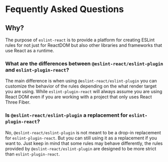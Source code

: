 # Fequently Asked Questions

## Why?

The purpose of `eslint-react` is to provide a platform for creating ESLint rules for not just for ReactDOM but also other libraries and frameworks that use React as a runtime.

### What are the differences between `@eslint-react/eslint-plugin` and `eslint-plugin-react`?

The main difference is when using `@eslint-react/eslint-plugin` you can customize the behavior of the rules depending on the what render target you are using. While `eslint-plugin-react` will always assume you are using React DOM even if you are working with a project that only uses React Three Fiber.

### Is `@eslint-react/eslint-plugin` a replacement for `eslint-plugin-react`?

No, `@eslint-react/eslint-plugin` is not meant to be a drop-in replacement for `eslint-plugin-react`. But you can still using it as a replacement if you want to. Just keep in mind that some rules may behave differently, the rules provided by `@eslint-react/eslint-plugin` are designed to be more strict than `eslint-plugin-react`.
